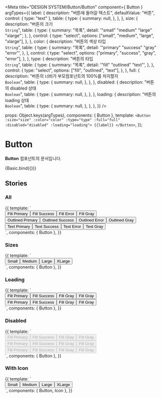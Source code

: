 
<Meta
  title="DESIGN SYSTEM/Button/Button"
  component={ Button }
  argTypes={{
    label: {
      description: "버튼에 들어갈 텍스트",
      defaultValue: "버튼",
      control: { type: "text" },
      table: {
        type: {
          summary: null,
        },
      },
    },
    size: {
      description: "버튼의 크기<br/>`String`",
      table: {
        type: {
          summary: "목록",
          detail: '"small" "medium" "large" "xlarge"',
        },
      },
      control: {
        type: "select",
        options: ["small", "medium", "large", "xlarge"],
      },
    },
    color: {
      description: "버튼의 색상 타입<br/>`String`",
      table: {
        type: {
          summary: "목록",
          detail: '"primary" "success" "gray" "error"',
        },
      },
      control: {
        type: "select",
        options: ["primary", "success", "gray", "error"],
      },
    },
    type: {
      description: "버튼의 타입<br/>`String`",
      table: {
        type: {
          summary: "목록",
          detail: '"fill" "outlined" "text"',
        },
      },
      control: {
        type: "select",
        options: ["fill", "outlined", "text"],
      },
    },
    full: {
      description: "버튼의 너비가 부모컴포넌트의 100%를 차지할지<br/>`Boolean`",
      table: {
        type: {
          summary: null,
        },
      },
    },
    disabled: {
      description: "버튼의 disabled 상태<br/>`Boolean`",
      table: {
        type: {
          summary: null,
        },
      },
    },
    loading: {
      description: "버튼의 loading 상태<br/>`Boolean`",
      table: {
        type: {
          summary: null,
        },
      },
    },
  }}
/>

  props: Object.keys(argTypes),
  components: { Button },
  template:
    `<Button :size="size" :color="color" :type="type" :full="full" :disabled="disabled" :loading="loading">
      {{label}}
    </Button>`,
});

# Button

**Button** 컴포넌트의 문서입니다.

<Story name="Basic" height="100px">
  {Basic.bind({})}
</Story>

<ArgsTable story="Basic" />

## Stories
### All
<Canvas>
    <Story name="All" height="100px">
        {{
            template: `
                <div>
                  <div style="display: flex">
                    <Button color="primary">Fill Primary</Button>
                    <Button color="success">Fill Success</Button>
                    <Button color="error">Fill Error</Button>
                    <Button color="gray">Fill Gray</Button>
                  </div>
                  <div style="display: flex">
                    <Button color="primary" type="outlined">Outlined Primary</Button>
                    <Button color="success" type="outlined">Outlined Success</Button>
                    <Button color="error" type="outlined">Outlined Error</Button>
                    <Button color="gray" type="outlined">Outlined Gray</Button>
                  </div>
                  <div style="display: flex">
                    <Button color="primary" type="text">Text Primary</Button>
                    <Button color="success" type="text">Text Success</Button>
                    <Button color="error" type="text">Text Error</Button>
                    <Button color="gray" type="text">Text Gray</Button>
                  </div>
                </div>
        `,
            components: { Button },
        }}
    </Story>
</Canvas>


### Sizes
<Canvas>
    <Story name="Sizes" height="100px">
        {{
            template: `
                <div>
                  <div style="display: flex">
                    <Button size="small">Small</Button>
                    <Button size="medium">Medium</Button>
                    <Button size="large">Large</Button>
                    <Button size="xlarge">XLarge</Button>
                  </div>
                </div>
        `,
            components: { Button },
        }}
    </Story>
</Canvas>

### Loading
<Canvas>
    <Story name="Loading" height="100px">
        {{
            template: `
                <div>
                  <div style="display: flex">
                    <Button color="primary" type="fill" size="medium" loading>Fill Primary</Button>
                    <Button color="success" type="fill" size="medium" loading>Fill Success</Button>
                    <Button color="error" type="fill" size="medium" loading>Fill Gray</Button>
                    <Button color="gray" type="fill" size="medium" loading>Fill Gray</Button>
                  </div>
                  <div style="display: flex">
                    <Button color="primary" type="outlined" size="medium" loading>Fill Primary</Button>
                    <Button color="success" type="outlined" size="medium" loading>Fill Success</Button>
                    <Button color="error" type="outlined" size="medium" loading>Fill Gray</Button>
                    <Button color="gray" type="outlined" size="medium" loading>Fill Gray</Button>
                  </div>
                </div>
        `,
            components: { Button },
        }}
    </Story>
</Canvas>

### Disabled
<Canvas>
    <Story name="Disabled" height="100px">
        {{
            template: `
                <div>
                  <div style="display: flex">
                    <Button color="primary" type="fill" size="medium" disabled>Fill Primary</Button>
                    <Button color="success" type="fill" size="medium" disabled>Fill Success</Button>
                    <Button color="error" type="fill" size="medium" disabled>Fill Gray</Button>
                    <Button color="gray" type="fill" size="medium" disabled>Fill Gray</Button>
                  </div>
                  <div style="display: flex">
                    <Button color="primary" type="outlined" size="medium" disabled>Fill Primary</Button>
                    <Button color="success" type="outlined" size="medium" disabled>Fill Success</Button>
                    <Button color="error" type="outlined" size="medium" disabled>Fill Gray</Button>
                    <Button color="gray" type="outlined" size="medium" disabled>Fill Gray</Button>
                  </div>
                  <div style="display: flex">
                    <Button color="primary" type="text" size="medium" disabled>Fill Primary</Button>
                    <Button color="success" type="text" size="medium" disabled>Fill Success</Button>
                    <Button color="error" type="text" size="medium" disabled>Fill Gray</Button>
                    <Button color="gray" type="text" size="medium" disabled>Fill Gray</Button>
                  </div>
                </div>
        `,
            components: { Button },
        }}
    </Story>
</Canvas>

### With Icon
<Canvas>
    <Story name="WithIcon" height="100px">
        {{
            template: `
                <div style="display: flex">
                    <Button color="primary" type="fill" size="small">
                        <template v-slot:left-icon>
                            <Icon name="IconPlusSmallLine" color="white" />
                        </template>
                        Small
                    </Button>
                    <Button color="primary" type="fill" size="medium">
                        <template v-slot:left-icon>
                            <Icon name="IconPlusMediumLine" color="white" />
                        </template>
                        Medium
                    </Button>
                    <Button color="primary" type="fill" size="large">
                        <template v-slot:left-icon>
                            <Icon name="IconPlusLargeLine" color="white" />
                        </template>
                        Large
                    </Button>
                    <Button color="primary" type="fill" size="xlarge">
                        <template v-slot:left-icon>
                            <Icon name="IconPlusLargeLine" color="white" />
                        </template>
                        XLarge
                    </Button>
                </div>
        `,
            components: { Button, Icon },
        }}
    </Story>
</Canvas>
